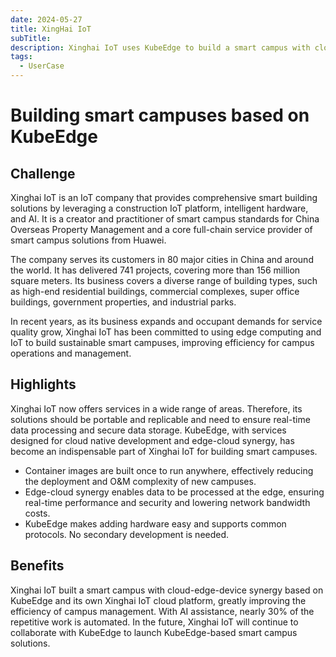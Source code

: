 ```yaml
---
date: 2024-05-27
title: XingHai IoT
subTitle:
description: Xinghai IoT uses KubeEdge to build a smart campus with cloud-edge-device collaboration, which greatly improves campus management efficiency.
tags:
  - UserCase
---
```


# Building smart campuses based on KubeEdge

## Challenge

Xinghai IoT is an IoT company that provides comprehensive smart building solutions by leveraging a construction IoT platform, intelligent hardware, and AI. It is a creator and practitioner of smart campus standards for China Overseas Property Management and a core full-chain service provider of smart campus solutions from Huawei.

The company serves its customers in 80 major cities in China and around the world. It has delivered 741 projects, covering more than 156 million square meters. Its business covers a diverse range of building types, such as high-end residential buildings, commercial complexes, super office buildings, government properties, and industrial parks.

In recent years, as its business expands and occupant demands for service quality grow, Xinghai IoT has been committed to using edge computing and IoT to build sustainable smart campuses, improving efficiency for campus operations and management.

## Highlights

Xinghai IoT now offers services in a wide range of areas. Therefore, its solutions should be portable and replicable and need to ensure real-time data processing and secure data storage. KubeEdge, with services designed for cloud native development and edge-cloud synergy, has become an indispensable part of Xinghai IoT for building smart campuses.

- Container images are built once to run anywhere, effectively reducing the deployment and O&M complexity of new campuses.
- Edge-cloud synergy enables data to be processed at the edge, ensuring real-time performance and security and lowering network bandwidth costs.
- KubeEdge makes adding hardware easy and supports common protocols. No secondary development is needed.

## Benefits

Xinghai IoT built a smart campus with cloud-edge-device synergy based on KubeEdge and its own Xinghai IoT cloud platform, greatly improving the efficiency of campus management. With AI assistance, nearly 30% of the repetitive work is automated. In the future, Xinghai IoT will continue to collaborate with KubeEdge to launch KubeEdge-based smart campus solutions.